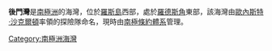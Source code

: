 {{unreferenced|time=2013-10-27T04:47:45+00:00}}
{{Coord|77|34|S|166|12|E|source:GNIS|display=title}}

'''後門灣'''是[[南極洲|南極洲]]的海灣，位於[[羅斯島|羅斯島]]西部，處於[[羅德斯角|羅德斯角]]東部，該海灣由[[歐內斯特·沙克爾頓|歐內斯特·沙克爾頓]]率領的探險隊命名，現時由[[南極條約體系|南極條約體系]]管理。

{{DEFAULTSORT:Backdoor Bay}}
[[Category:南極洲海灣|Category:南極洲海灣]]


{{RossIsland-geo-stub}}